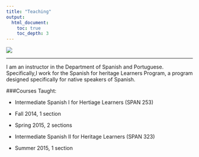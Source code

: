 ```yaml
---
title: "Teaching"
output:
  html_document:
    toc: true
    toc_depth: 3
---
```

<div align="center">
  <img src="images/teaching.jpg">
</div>

***


I am an instructor in the Department of Spanish and Portuguese. Specifically,I work for   the Spanish for heritage Learners Program, a program designed specifically for native speakers of Spanish.

###Courses Taught:

* Intermediate Spanish I for Hertiage Learners (SPAN 253)
+ Fall 2014, 1 section 
+ Spring 2015, 2 sections

* Intermediate Spanish II for Heritage Learners (SPAN 323)
+ Summer 2015, 1 section
